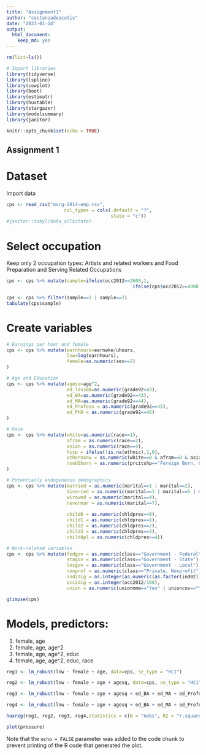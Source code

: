 ```yaml
---
title: "Assignment1"
author: "costanzadeacutis"
date: "2023-01-14"
output: 
  html_document: 
    keep_md: yes
---
```


```r

rm(list=ls())

# Import libraries
library(tidyverse)
library(lspline)
library(cowplot)
library(boot)
library(estimatr)
library(huxtable)
library(stargazer)
library(modelsummary)
library(janitor)

knitr::opts_chunk$set(echo = TRUE)
```



## Assignment 1

# Dataset
Import data

```r
cps <- read_csv("morg-2014-emp.csv", 
                     col_types = cols(.default = "?", 
                                      state = "c"))
#janitor::tabyl(data_all$state)
```

# Select occupation 
Keep only 2 occupation types: Artists and related workers and Food Preparation and Serving Related Occupations

```r
cps <- cps %>% mutate(sample=ifelse(occ2012==2600,1,
                                              ifelse(cps$occ2012>=4000 & cps$occ2012<=4150,2,0)))

cps <- cps %>% filter(sample==1 | sample==2)
tabulate(cps$sample)
```

# Create variables

```r

# Earnings per hour and female
cps <- cps %>% mutate(earnhours=earnwke/uhours, 
                      lnw=log(earnhours),
                      female=as.numeric(sex==2)
)

# Age and Education
cps <- cps %>% mutate(agesq=age^2,
                      ed_lessBA=as.numeric(grade92<43),
                      ed_BA=as.numeric(grade92==43),
                      ed_MA=as.numeric(grade92==44),
                      ed_Profess = as.numeric(grade92==45),
                      ed_PhD = as.numeric(grade92==46)
)

# Race 
cps <- cps %>% mutate(white=as.numeric(race==1),
                      afram = as.numeric(race==2),
                      asian = as.numeric(race==4),
                      hisp = ifelse(!is.na(ethnic),1,0),
                      othernonw = as.numeric(white==0 & afram==0 & asian==0 & hisp==0),
                      nonUSborn = as.numeric(prcitshp=="Foreign Born, US Cit By Naturalization" | prcitshp=="Foreign Born, Not a US Citizen") 
)

# Potentially endogeneous demographics
cps <- cps %>% mutate(married = as.numeric(marital==1 | marital==2),
                      divorced = as.numeric(marital==3 | marital==5 | marital==6),
                      wirowed = as.numeric(marital==4),
                      nevermar = as.numeric(marital==7),
                      
                      child0 = as.numeric(chldpres==0),
                      child1 = as.numeric(chldpres==1),
                      child2 = as.numeric(chldpres==2),
                      child3 = as.numeric(chldpres==3),
                      child4pl = as.numeric(chldpres>=4))

# Work-related variables
cps <- cps %>% mutate(fedgov = as.numeric(class=="Government - Federal"),
                      stagov = as.numeric(class=="Government - State"),
                      locgov = as.numeric(class=="Government - Local"),
                      nonprof = as.numeric(class=="Private, Nonprofit"),
                      ind2dig = as.integer(as.numeric(as.factor(ind02))/100),
                      occ2dig = as.integer(occ2012/100),
                      union = as.numeric(unionmme=="Yes" | unioncov=="Yes"))

glimpse(cps)
```


# Models, predictors:
1. female, age
2. female, age, age^2
3. female, age, age^2, educ
4. female, age, age^2, educ, race

```r
reg1 <- lm_robust(lnw ~ female + age, data=cps, se_type = "HC1")

reg2 <- lm_robust(lnw ~ female + age + agesq, data=cps, se_type = "HC1")

reg3 <- lm_robust(lnw ~ female + age + agesq + ed_BA + ed_MA + ed_Profess + ed_PhD, data=cps, se_type = "HC1")

reg4 <- lm_robust(lnw ~ female + age + agesq + ed_BA + ed_MA + ed_Profess + ed_PhD + afram + asian + hisp + othernonw + nonUSborn, data=cps, se_type = "HC1")

huxreg(reg1, reg2, reg3, reg4,statistics = c(N = "nobs", R2 = "r.squared"))
```



```r
plot(pressure)
```

Note that the `echo = FALSE` parameter was added to the code chunk to prevent printing of the R code that generated the plot.
